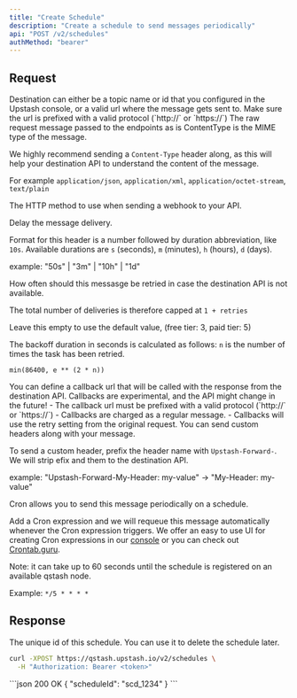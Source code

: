 ```yaml
---
title: "Create Schedule"
description: "Create a schedule to send messages periodically"
api: "POST /v2/schedules"
authMethod: "bearer"
---
```


## Request

<ParamField path="destination" type="string" required>
  Destination can either be a topic name or id that you configured in the
  Upstash console, or a valid url where the message gets sent to. Make sure the
  url is prefixed with a valid protocol (`http://` or `https://`)
</ParamField>

<ParamField body="body" type="string">
  The raw request message passed to the endpoints as is
</ParamField>

<ParamField header="Content-Type" type="string" >
ContentType is the MIME type of the message.

We highly recommend sending a `Content-Type` header along, as this will help
your destination API to understand the content of the message.

For example `application/json`, `application/xml`, `application/octet-stream`,
`text/plain`

</ParamField>

<ParamField header="Upstash-Method" type="string" default="POST" >
	The HTTP method to use when sending a webhook to your API.

</ParamField>

<ParamField header="Upstash-Delay" type="string" >

Delay the message delivery.

Format for this header is a number followed by duration abbreviation, like
`10s`. Available durations are `s` (seconds), `m` (minutes), `h` (hours), `d`
(days).

example: "50s" | "3m" | "10h" | "1d"

</ParamField>

<ParamField header="Upstash-Retries" type="int" default={3} >
 How often should this messasge be retried in case the destination API is not available.

The total number of deliveries is therefore capped at `1 + retries`

Leave this empty to use the default value, (free tier: 3, paid tier: 5)

The backoff duration in seconds is calculated as follows: `n` is the number of
times the task has been retried.

`min(86400, e ** (2 * n))`

</ParamField>
<ParamField header="Upstash-Callback" type="string" >
You can define a callback url that will be called with the response from the destination API.
Callbacks are experimental, and the API might change in the future!
- The callback url must be prefixed with a valid protocol (`http://` or `https://`)
- Callbacks are charged as a regular message.
- Callbacks will use the retry setting from the original request.
</ParamField>

<ParamField header="Upstash-Forward-*" type="string" >
 You can send custom headers along with your message.

To send a custom header, prefix the header name with `Upstash-Forward-`. We will
strip efix and them to the destination API.

example: "Upstash-Forward-My-Header: my-value" -> "My-Header: my-value"

</ParamField>

<ParamField header="Upstash-Cron" type="string" >
 	Cron allows you to send this message periodically on a schedule.

Add a Cron expression and we will requeue this message automatically whenever
the Cron expression triggers. We offer an easy to use UI for creating Cron
expressions in our [console](https://console.upstash.com/qstash) or you can
check out [Crontab.guru](https://crontab.guru).

Note: it can take up to 60 seconds until the schedule is registered on an
available qstash node.

Example: `*/5 * * * *`

</ParamField>

## Response

<ResponseField name="scheduleId" type="string" required>
  The unique id of this schedule. You can use it to delete the schedule later.
</ResponseField>

<RequestExample>

```sh
curl -XPOST https://qstash.upstash.io/v2/schedules \
  -H "Authorization: Bearer <token>"
```

</RequestExample>

<ResponseExample>
```json 200 OK
{
  "scheduleId": "scd_1234"
}
```

</ResponseExample>

